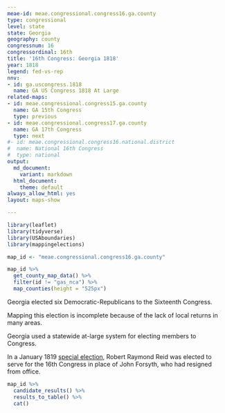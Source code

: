 ```yaml
---
meae-id: meae.congressional.congress16.ga.county
type: congressional
level: state
state: Georgia
geography: county
congressnum: 16
congressordinal: 16th
title: '16th Congress: Georgia 1818'
year: 1818
legend: fed-vs-rep
nnv:
- id: ga.uscongress.1818
  name: GA US Congress 1818 At Large
related-maps:
- id: meae.congressional.congress15.ga.county
  name: GA 15th Congress
  type: previous
- id: meae.congressional.congress17.ga.county
  name: GA 17th Congress
  type: next
#- id: meae.congressional.congress16.national.district
#  name: National 16th Congress
#  type: national
output:
  md_document:
    variant: markdown
  html_document:
    theme: default
always_allow_html: yes
layout: maps-show

---
```


```r
library(leaflet)
library(tidyverse)
library(USAboundaries)
library(mappingelections)

map_id <- "meae.congressional.congress16.ga.county"
```

<div class="map">

```r
map_id %>%
  get_county_map_data() %>%
  filter(id != "gas_nca") %>% 
  map_counties(height = "525px")
```

</div>

Georgia elected six Democratic-Republicans to the Sixteenth Congress.

Mapping this election is incomplete because of the lack of local returns in many areas.

Georgia used a statewide at-large system for electing members to Congress.

In a January 1819 [special election](https://elections.lib.tufts.edu/catalog/tufts:ga.uscongress.special2.1819), Robert Raymond Reid was elected to serve for the 16th Congress in place of John Forsyth, who had resigned from office.

<div class="results-table">

```r
map_id %>%
  candidate_results() %>%
  results_to_table() %>%
  cat()
```

</div>
